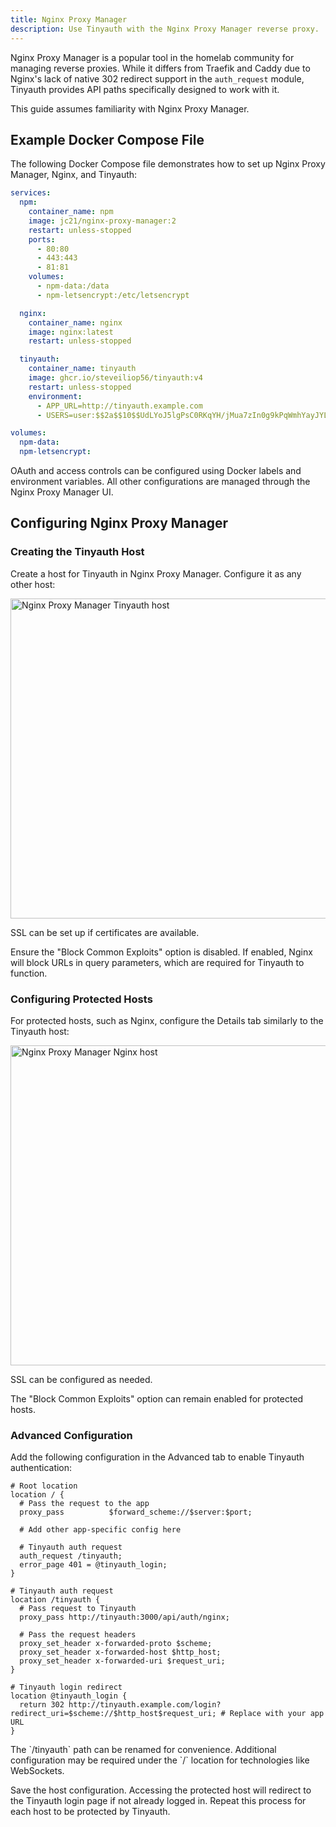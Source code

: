 ```yaml
---
title: Nginx Proxy Manager
description: Use Tinyauth with the Nginx Proxy Manager reverse proxy.
---
```


Nginx Proxy Manager is a popular tool in the homelab community for managing reverse proxies. While it differs from Traefik and Caddy due to Nginx's lack of native 302 redirect support in the `auth_request` module, Tinyauth provides API paths specifically designed to work with it.

<Callout type="info">
  This guide assumes familiarity with Nginx Proxy Manager.
</Callout>

## Example Docker Compose File

The following Docker Compose file demonstrates how to set up Nginx Proxy Manager, Nginx, and Tinyauth:

```yaml title="docker-compose.yml"
services:
  npm:
    container_name: npm
    image: jc21/nginx-proxy-manager:2
    restart: unless-stopped
    ports:
      - 80:80
      - 443:443
      - 81:81
    volumes:
      - npm-data:/data
      - npm-letsencrypt:/etc/letsencrypt

  nginx:
    container_name: nginx
    image: nginx:latest
    restart: unless-stopped

  tinyauth:
    container_name: tinyauth
    image: ghcr.io/steveiliop56/tinyauth:v4
    restart: unless-stopped
    environment:
      - APP_URL=http://tinyauth.example.com
      - USERS=user:$$2a$$10$$UdLYoJ5lgPsC0RKqYH/jMua7zIn0g9kPqWmhYayJYLaZQ/FTmH2/u # user:password

volumes:
  npm-data:
  npm-letsencrypt:
```

OAuth and access controls can be configured using Docker labels and environment variables. All other configurations are managed through the Nginx Proxy Manager UI.

## Configuring Nginx Proxy Manager

### Creating the Tinyauth Host

Create a host for Tinyauth in Nginx Proxy Manager. Configure it as any other host:

<img
  src="/screenshots/npm-tinyauth.png"
  alt="Nginx Proxy Manager Tinyauth host"
  width="512"
/>

SSL can be set up if certificates are available.

<Callout type="warning">
  Ensure the "Block Common Exploits" option is disabled. If enabled, Nginx will
  block URLs in query parameters, which are required for Tinyauth to function.
</Callout>

### Configuring Protected Hosts

For protected hosts, such as Nginx, configure the Details tab similarly to the Tinyauth host:

<img
  src="/screenshots/npm-nginx.png"
  alt="Nginx Proxy Manager Nginx host"
  width="512"
/>

SSL can be configured as needed.

<Callout type="info">
  The "Block Common Exploits" option can remain enabled for protected hosts.
</Callout>

### Advanced Configuration

Add the following configuration in the Advanced tab to enable Tinyauth authentication:

```shell
# Root location
location / {
  # Pass the request to the app
  proxy_pass          $forward_scheme://$server:$port;

  # Add other app-specific config here

  # Tinyauth auth request
  auth_request /tinyauth;
  error_page 401 = @tinyauth_login;
}

# Tinyauth auth request
location /tinyauth {
  # Pass request to Tinyauth
  proxy_pass http://tinyauth:3000/api/auth/nginx;

  # Pass the request headers
  proxy_set_header x-forwarded-proto $scheme;
  proxy_set_header x-forwarded-host $http_host;
  proxy_set_header x-forwarded-uri $request_uri;
}

# Tinyauth login redirect
location @tinyauth_login {
  return 302 http://tinyauth.example.com/login?redirect_uri=$scheme://$http_host$request_uri; # Replace with your app URL
}
```

<Callout type="info">
  The `/tinyauth` path can be renamed for convenience.
</Callout>

<Callout type="info">
  Additional configuration may be required under the `/` location for
  technologies like WebSockets.
</Callout>

Save the host configuration. Accessing the protected host will redirect to the Tinyauth login page if not already logged in. Repeat this process for each host to be protected by Tinyauth.
